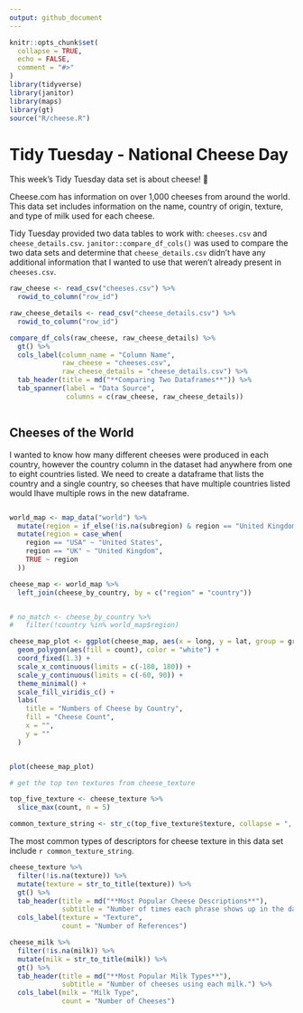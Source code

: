 ```yaml
---
output: github_document
---
```


<!-- README.md is generated from README.Rmd. Please edit that file -->

```r
knitr::opts_chunk$set(
  collapse = TRUE,
  echo = FALSE,
  comment = "#>"
)
library(tidyverse)
library(janitor)
library(maps)
library(gt)
source("R/cheese.R")
```

# Tidy Tuesday - National Cheese Day

<!-- badges: start -->
<!-- badges: end -->

This week's Tidy Tuesday data set is about cheese! 🧀

Cheese.com has information on over 1,000 cheeses from around the world. This data set includes information on the name, country of origin, texture, and type of milk used for each cheese.

Tidy Tuesday provided two data tables to work with: `cheeses.csv` and `cheese_details.csv`. `janitor::compare_df_cols()` was used to compare the two data sets and determine that `cheese_details.csv` didn't have any additional information that I wanted to use that weren't already present in `cheeses.csv`.

```r
raw_cheese <- read_csv("cheeses.csv") %>%
  rowid_to_column("row_id")

raw_cheese_details <- read_csv("cheese_details.csv") %>%
  rowid_to_column("row_id")

compare_df_cols(raw_cheese, raw_cheese_details) %>%
  gt() %>% 
  cols_label(column_name = "Column Name",
             raw_cheese = "cheeses.csv",
             raw_cheese_details = "cheese_details.csv") %>% 
  tab_header(title = md("**Comparing Two Dataframes**")) %>% 
  tab_spanner(label = "Data Source", 
              columns = c(raw_cheese, raw_cheese_details))



```



## Cheeses of the World

I wanted to know how many different cheeses were produced in each country, however the country column in the dataset had anywhere from one to eight countries listed. We need to create a dataframe that lists the country and a single country, so cheeses that have multiple countries listed would lhave multiple rows in the new dataframe. 

```r

```


```r

world_map <- map_data("world") %>%
  mutate(region = if_else(!is.na(subregion) & region == "United Kingdom", subregion, region)) %>%
  mutate(region = case_when(
    region == "USA" ~ "United States",
    region == "UK" ~ "United Kingdom",
    TRUE ~ region
  ))

cheese_map <- world_map %>%
  left_join(cheese_by_country, by = c("region" = "country")) 


# no_match <- cheese_by_country %>%
#   filter(!country %in% world_map$region)

cheese_map_plot <- ggplot(cheese_map, aes(x = long, y = lat, group = group)) +
  geom_polygon(aes(fill = count), color = "white") +
  coord_fixed(1.3) +
  scale_x_continuous(limits = c(-180, 180)) +
  scale_y_continuous(limits = c(-60, 90)) +
  theme_minimal() +
  scale_fill_viridis_c() +
  labs(
    title = "Numbers of Cheese by Country",
    fill = "Cheese Count",
    x = "",
    y = ""
  )


plot(cheese_map_plot)


```



```r
# get the top ten textures from cheese_texture

top_five_texture <- cheese_texture %>% 
  slice_max(count, n = 5) 

common_texture_string <- str_c(top_five_texture$texture, collapse = ", ")
```

The most common types of descriptors for cheese texture in this data set include `r common_texture_string`. 

```r

cheese_texture %>%
  filter(!is.na(texture)) %>%
  mutate(texture = str_to_title(texture)) %>%
  gt() %>% 
  tab_header(title = md("**Most Popular Cheese Descriptions**"),
             subtitle = "Number of times each phrase shows up in the data set") %>% 
  cols_label(texture = "Texture", 
             count = "Number of References")

```

```r

cheese_milk %>%
  filter(!is.na(milk)) %>% 
  mutate(milk = str_to_title(milk)) %>%
  gt() %>% 
  tab_header(title = md("**Most Popular Milk Types**"),
             subtitle = "Number of cheeses using each milk.") %>% 
  cols_label(milk = "Milk Type", 
             count = "Number of Cheeses")


```



